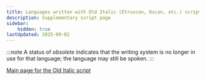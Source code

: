 ```yaml
---
title: Languages written with Old Italic (Etruscan, Oscan, etc.) script
description: Supplementary script page
sidebar:
    hidden: true
lastUpdated: 2025-09-02
---
```



:::note
A status of _obsolete_ indicates that the writing system is no longer in use for that language; the language may still be spoken.
:::

<WsList script='Ital' />

[Main page for the Old Italic script](/scrlang/scripts/ital)

